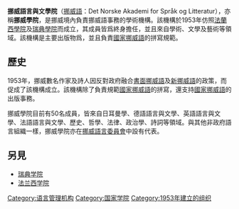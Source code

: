 {{Unreferenced|time=2020-08-05T00:26:21+00:00}}
'''挪威語言與文學院'''（[[挪威语|挪威語]]：Det Norske Akademi for Språk og Litteratur），亦稱'''挪威學院'''，是挪威境內負責挪威語事務的學術機構。該機構於1953年仿照[[法兰西学院|法蘭西學院]]及[[瑞典学院|瑞典學院]]而成立，其成員皆爲終身擔任，並且來自學術、文學及藝術等領域。該機構是主要出版物爲{{link-no|挪威學院詞典|Det Norske Akademis ordbok}}，並且負責[[國家挪威語|國家挪威語]]的拼寫規範。

== 歷史 ==
1953年，挪威數名作家及詩人因反對政府融合[[書面挪威語|書面挪威語]]及[[新挪威語|新挪威語]]的政策，而促成了該機構成立。該機構除了負責規範[[國家挪威語|國家挪威語]]的拼寫，還支持[[國家挪威語|國家挪威語]]的出版事務。

挪威學院目前有50名成員，皆來自日耳曼學、德語語言與文學、英語語言與文學、法語語言與文學、歷史、哲學、法律、政治學、詩詞等領域。與其他非政府語言組織一樣，挪威學院亦在[[挪威語言委員會|挪威語言委員會]]中設有代表。

== 另見 ==

* [[瑞典学院|瑞典学院]]
* [[法兰西学院|法兰西学院]]
{{挪威語}}
[[Category:语言管理机构|Category:语言管理机构]]
[[Category:国家学院|Category:国家学院]]
[[Category:1953年建立的组织|Category:1953年建立的组织]]